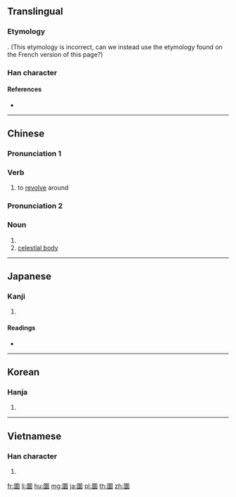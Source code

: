 {{also|圓}}
==Translingual==

===Etymology===
{{Han etyl}}
{{Han compound|囗|睘|c1=s|c2=p|t1=circle|ls=psc}}.
(This etymology is incorrect, can we instead use the etymology found on the French version of this page?)

===Han character===
{{Han char|rn=31|rad=囗|as=13|sn=16|four=60732|canj=WWLV|ids=⿴囗睘}}

====References====
* {{Han ref|kx=0221.120|dkj=04851|dj=0453.120|hdz=10726.160|uh=571C|ud=22300|bh=E947|bd=59719}}

----

==Chinese==
{{zh-forms}}

===Pronunciation 1===
{{zh-pron
|m=huán
|c=waan4
|mc=y
|oc=y
|ma=
|cat=v
}}

===Verb===
{{zh-verb}}

# to [[revolve]] around

===Pronunciation 2===
{{zh-pron
|m=yuán
|c=jyun4
|mc=
|oc=
|ma=
|cat=n
}}

===Noun===
{{zh-noun}}

# {{alternative spelling of|圓|lang=zh}}
# [[celestial body]]
----

==Japanese==

===Kanji===
{{ja-kanji|grade=|rs=囗13}}

# {{defn|lang=ja|sort=囗13}}

====Readings====
* {{ja-readings|on=[[かん]] (kan), [[えん]] (en)|kun=[[めぐる]] (meguru), [[まるい]] (marui)}}

----

==Korean==

===Hanja===
{{ko-hanja|hangeul=[[원]], [[환]]|rv=won, hwan|mr=wŏn, hwan}}

# {{defn|lang=ko|sort=囗13}}

----

==Vietnamese==

===Han character===
{{vi-hantu|[[viên]]|rs=囗13}}

# {{defn|lang=vi|sort=囗13}}

[[fr:圜]]
[[li:圜]]
[[hu:圜]]
[[mg:圜]]
[[ja:圜]]
[[pl:圜]]
[[th:圜]]
[[zh:圜]]